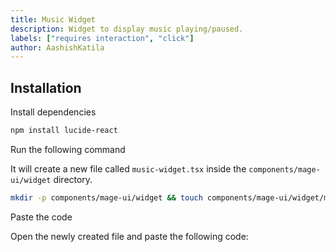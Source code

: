 ```yaml
---
title: Music Widget
description: Widget to display music playing/paused.
labels: ["requires interaction", "click"]
author: AashishKatila
---
```


<ComponentPreview name="widget-music-widget--docs" />

## Installation

<Steps>
<Step>Install dependencies</Step>

```bash
npm install lucide-react
```

<Step>Run the following command</Step>

It will create a new file called `music-widget.tsx` inside the `components/mage-ui/widget` directory.

```bash
mkdir -p components/mage-ui/widget && touch components/mage-ui/widget/music-widget.tsx
```

<Step>Paste the code</Step>

Open the newly created file and paste the following code:

```jsx file=<rootDir>/mage-ui/widget/music-widget.tsx

```

</Steps>
